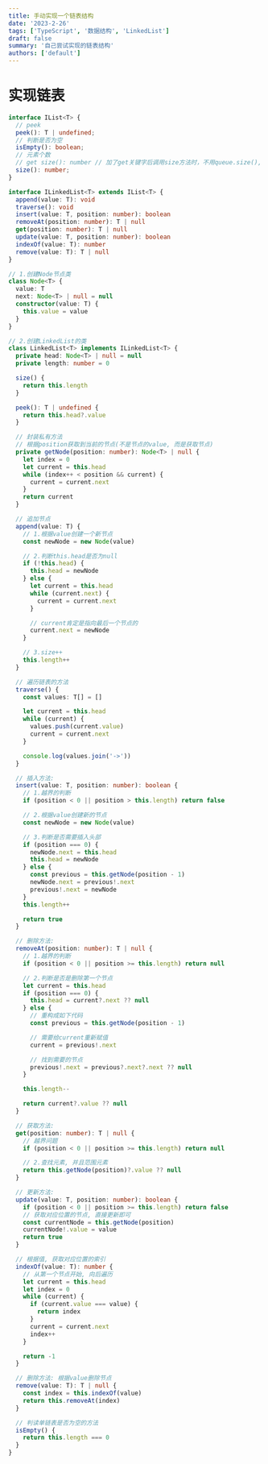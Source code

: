 ```yaml
---
title: 手动实现一个链表结构
date: '2023-2-26'
tags: ['TypeScript', '数据结构', 'LinkedList']
draft: false
summary: '自己尝试实现的链表结构'
authors: ['default']
---
```


# 实现链表

```ts:LinkedList.ts
interface IList<T> {
  // peek
  peek(): T | undefined;
  // 判断是否为空
  isEmpty(): boolean;
  // 元素个数
  // get size(): number // 加了get关键字后调用size方法时，不用queue.size(),而可以直接queue.size直接调用
  size(): number;
}

interface ILinkedList<T> extends IList<T> {
  append(value: T): void
  traverse(): void
  insert(value: T, position: number): boolean
  removeAt(position: number): T | null
  get(position: number): T | null
  update(value: T, position: number): boolean
  indexOf(value: T): number
  remove(value: T): T | null
}

// 1.创建Node节点类
class Node<T> {
  value: T
  next: Node<T> | null = null
  constructor(value: T) {
    this.value = value
  }
}

// 2.创建LinkedList的类
class LinkedList<T> implements ILinkedList<T> {
  private head: Node<T> | null = null
  private length: number = 0

  size() {
    return this.length
  }

  peek(): T | undefined {
    return this.head?.value
  }

  // 封装私有方法
  // 根据position获取到当前的节点(不是节点的value, 而是获取节点)
  private getNode(position: number): Node<T> | null {
    let index = 0
    let current = this.head
    while (index++ < position && current) {
      current = current.next
    }
    return current
  }

  // 追加节点
  append(value: T) {
    // 1.根据value创建一个新节点
    const newNode = new Node(value)

    // 2.判断this.head是否为null
    if (!this.head) {
      this.head = newNode
    } else {
      let current = this.head
      while (current.next) {
        current = current.next
      }

      // current肯定是指向最后一个节点的
      current.next = newNode
    }

    // 3.size++
    this.length++
  }

  // 遍历链表的方法
  traverse() {
    const values: T[] = []

    let current = this.head
    while (current) {
      values.push(current.value)
      current = current.next
    }

    console.log(values.join('->'))
  }

  // 插入方法:
  insert(value: T, position: number): boolean {
    // 1.越界的判断
    if (position < 0 || position > this.length) return false

    // 2.根据value创建新的节点
    const newNode = new Node(value)

    // 3.判断是否需要插入头部
    if (position === 0) {
      newNode.next = this.head
      this.head = newNode
    } else {
      const previous = this.getNode(position - 1)
      newNode.next = previous!.next
      previous!.next = newNode
    }
    this.length++

    return true
  }

  // 删除方法:
  removeAt(position: number): T | null {
    // 1.越界的判断
    if (position < 0 || position >= this.length) return null

    // 2.判断是否是删除第一个节点
    let current = this.head
    if (position === 0) {
      this.head = current?.next ?? null
    } else {
      // 重构成如下代码
      const previous = this.getNode(position - 1)

      // 需要给current重新赋值
      current = previous!.next

      // 找到需要的节点
      previous!.next = previous?.next?.next ?? null
    }

    this.length--

    return current?.value ?? null
  }

  // 获取方法:
  get(position: number): T | null {
    // 越界问题
    if (position < 0 || position >= this.length) return null

    // 2.查找元素, 并且范围元素
    return this.getNode(position)?.value ?? null
  }

  // 更新方法:
  update(value: T, position: number): boolean {
    if (position < 0 || position >= this.length) return false
    // 获取对应位置的节点, 直接更新即可
    const currentNode = this.getNode(position)
    currentNode!.value = value
    return true
  }

  // 根据值, 获取对应位置的索引
  indexOf(value: T): number {
    // 从第一个节点开始, 向后遍历
    let current = this.head
    let index = 0
    while (current) {
      if (current.value === value) {
        return index
      }
      current = current.next
      index++
    }

    return -1
  }

  // 删除方法: 根据value删除节点
  remove(value: T): T | null {
    const index = this.indexOf(value)
    return this.removeAt(index)
  }

  // 判读单链表是否为空的方法
  isEmpty() {
    return this.length === 0
  }
}
```
